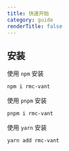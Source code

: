```yaml
---
title: 快速开始
category: guide
renderTitle: false
---
```


## 安装


使用 `npm` 安装

```bash
npm i rmc-vant
```


使用 `pnpm` 安装

```bash
pnpm i rmc-vant
```


使用 `yarn` 安装

```bash
yarn add rmc-vant
```





